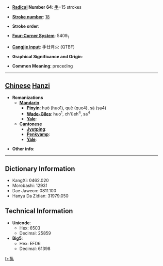 * '''[[Wiktionary:Chinese radical index| Radical]] Number 64''': [[Wiktionary:Chinese radical index 手|手]]+15 strokes

* '''[[Wiktionary:Chinese total strokes index|Stroke number]]''': [[Wiktionary:Chinese total strokes index 18|18]]

* '''Stroke order''': 

* '''[[Wiktionary:Chinese four corner index|Four-Corner System]]''': 5409<sub>1</sub>

* '''[[Wiktionary:Chinese Cangjie index|Cangjie input]]''': 手廿月火 (QTBF)

* '''Graphical Significance and Origin''': 

* '''Common Meaning''': preceding

----

== [[Chinese]] [[Hanzi]] ==

* '''Romanizations'''
** '''[[Mandarin]]'''
*** '''[[Pinyin]]''': huō (huo1), què (que4), sà (sa4)
*** '''[[Wade-Giles]]''': huo<sup>1</sup>, ch'üeh<sup>4</sup>, sa<sup>4</sup>
*** '''[[Yale]]''': 
** '''[[Cantonese]]'''
*** '''[[Jyutping]]''':
*** '''[[Penkyamp]]''': 
*** '''[[Yale]]''': 

* '''Other info''': 

----

== Dictionary Information ==

* KangXi: 0462.020
* Morobashi: 12931
* Dae Jaweon: 0811.100
* Hanyu Da Zidian: 31979.050

== Technical Information ==

* '''Unicode''':
** Hex: 6503
** Decimal: 25859
* '''Big5''':
** Hex: EFD6
** Decimal: 61398

[[fr:攃]]